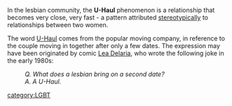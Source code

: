 In the lesbian community, the '''U-Haul''' phenomenon is a relationship that becomes very close, very fast - a pattern attributed [[stereotype|stereotypically]] to relationships between two women. 

The word [[U-Haul]] comes from the popular moving company, in reference to the couple moving in together after only a few dates. The expression may have been originated by comic [[Lea Delaria]], who wrote the following joke in the early 1980s:

:''Q. What does a lesbian bring on a second date?''
:''A. A U-Haul.''


[[category:LGBT]]
{{stub}}